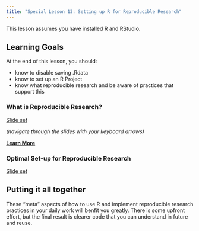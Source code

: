 ```yaml
---
title: "Special Lesson 13: Setting up R for Reproducible Research"
---
```


This lesson assumes you have installed R and RStudio. 

::: {.callout-caution collapse="false"}
## Learning Goals

At the end of this lesson, you should: 

* know to disable saving .Rdata
* know to set up an R Project
* know what reproducible research and be aware of practices that support this
:::

### What is Reproducible Research? 

[Slide set](https://imci-idaho.github.io/2022-03-01-WhatTheyForgot/slides/research-reproducibility.html#1)

*(navigate through the slides with your keyboard arrows)*

**[Learn More](https://imci-idaho.github.io/2022-03-01-WhatTheyForgot/course-materials/)**

### Optimal Set-up for Reproducible Research

[Slide set](https://imci-idaho.github.io/2022-03-01-WhatTheyForgot/slides/basic-best-practices.html#1)



::: {.callout-tip}
## Putting it all together

These "meta" aspects of how to use R and implement reproducible research practices in your daily work will benfit you greatly. There is some upfront effort, but the final result is clearer code that you can understand in future and reuse. 
:::

 